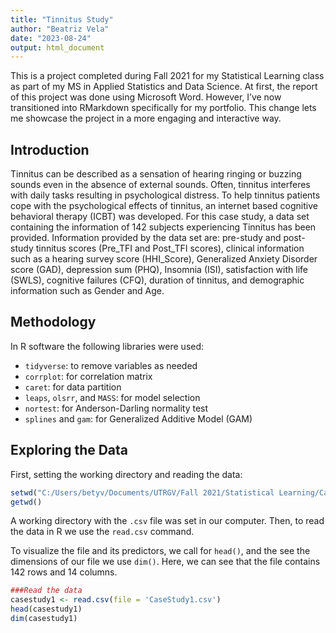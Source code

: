 ---
title: "Tinnitus Study"
author: "Beatriz Vela"
date: "2023-08-24"
output: html_document
---

This is a project completed during Fall 2021 for my Statistical Learning class as part of my MS in Applied Statistics and Data Science. At first, the report of this project was done using Microsoft Word. However, I've now transitioned into RMarkdown specifically for my portfolio. This change lets me showcase the project in a more engaging and interactive way.

## Introduction 

Tinnitus can be described as a sensation of hearing ringing or buzzing sounds even in the absence of external sounds. Often, tinnitus interferes with daily tasks resulting in psychological distress. To help tinnitus patients cope with the psychological effects of tinnitus, an internet based cognitive behavioral therapy (ICBT) was developed. For this case study, a data set containing the information of 142 subjects experiencing Tinnitus has been provided. Information provided by the data set are: pre-study and post-study tinnitus scores (Pre_TFI and Post_TFI scores), clinical information such as a hearing survey score (HHI_Score), Generalized Anxiety Disorder score (GAD), depression sum (PHQ), Insomnia (ISI), satisfaction with life (SWLS), cognitive failures (CFQ), duration of tinnitus, and demographic information such as 
Gender and Age.

## Methodology
In R software the following libraries were used:

- `tidyverse`: to remove variables as needed
- `corrplot`: for correlation matrix
- `caret`: for data partition
- `leaps`, `olsrr`, and `MASS`: for model selection
- `nortest`:  for Anderson-Darling normality test
- `splines` and `gam`: for Generalized Additive Model (GAM)

## Exploring the Data 

First, setting the working directory and reading the data: 
```{r include=FALSE}
setwd("C:/Users/betyv/Documents/UTRGV/Fall 2021/Statistical Learning/Case Studies/Case Study 1")
getwd()
```

A working directory with the `.csv` file was set in our computer. Then, to read the data in R we use the `read.csv` command. 

To visualize the file and its predictors, we call for `head()`, and the see the dimensions of our file we use `dim()`. Here, we can see that the file contains 142 rows and 14 columns. 

```{r}
###Read the data 
casestudy1 <- read.csv(file = 'CaseStudy1.csv')
head(casestudy1)
dim(casestudy1)

```



